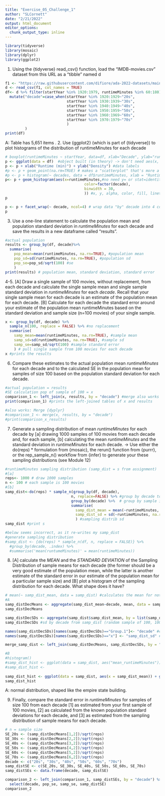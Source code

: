 ```yaml
---
title: "Exercise_05_Challenge_1"
author: "SLCornett"
date: "2/21/2022"
output: html_document
editor_options: 
  chunk_output_type: inline
---
```


```r
library(tidyverse)
library(mosaic)
library(dplyr)
library(ggplot2)
```
1. Using the {tidyverse} read_csv() function, load the “IMDB-movies.csv” dataset from this URL as a “tibble” named d
```r
f1 <- "https://raw.githubusercontent.com/difiore/ada-2022-datasets/main/IMDB-movies.csv"
d <- read_csv(f1, col_names = TRUE)
df<- d %>% filter(startYear %in% 1920:1979, runtimeMinutes %in% 60:180) %>%
  mutate("decade"=case_when(startYear %in% 1920:1929~"20s",
                            startYear %in% 1930:1939~"30s",
                            startYear %in% 1940:1949~"40s",
                            startYear %in% 1950:1959~"50s",
                            startYear %in% 1960:1969~"60s",
                            startYear %in% 1970:1979~"70s"
                            )
         )
print(df)
```
A: Table has 5,651 items
.
2. Use {ggplot2} (which is part of {tidyverse}) to plot histograms of the distribution of runtimeMinutes for each decade
```r
# boxplot(runtimeMinutes ~ startYear, data=df, xlab="Decade", ylab="runtime (min)") #test that decade works in general, it does
p <- ggplot(data = df)  #object built (in theory) -> don't need aes(x, y) here because R gets confused and angry
p <- p + xlab("Runtime (min)") + ylab("Density") #data labels
#p <- p + geom_point(na.rm=TRUE) # makes a "scatterplot" that's more a bar graph of dots
#p <- p + histogram(~ decades, data = df$runtimeMinutes, xlab = "Runtime (min)") #incompatible and also just doesn't work with ggplot2, or on its own
p<- p + geom_histogram(aes(x=runtimeMinutes,#no need y= or stat=identity
                                    color=factor(decade),
                                    binwidth = 30,
                                    )) #x, y, alpha, color, fill, linetype, size, weight
p

p <- p + facet_wrap(~ decade, ncol=4) # wrap data "by" decade into 4 columns
p
```

3. Use a one-line statement to calculate the population mean and population standard deviation in *runtimeMinutes* for each decade and save the results in a new dataframe called "results".
```r
#actual population
results <- group_by(df, decade)%>%
  summarise(
    pop_mean=mean(runtimeMinutes, na.rn=TRUE), #population mean
    pop_sd=sd(runtimeMinutes, na.rm=TRUE), #population sd
    pop_se=pop_sd/sqrt(100) #se
    )
print(results) # population mean, standard deviation, standard error
```

4-5. [A] Draw a single sample of 100 movies, without replacement, from each decade and calculate the single sample mean and single sample standard deviation in *runtimeMinutes* for each *decade*. Recall that your single sample mean for each decade is an estimate of the population mean for each decade. [B] Calculate for each decade the standard error around your estimate of the population mean runtimeMinutes based on the standard deviation and sample size (n=100 movies) of your single sample.
```r
x <- group_by(df, decade) %>%
  sample_n(100, replace = FALSE) %>% #no replacement
  summarise(
    samp_mean=mean(runtimeMinutes, na.rn=TRUE), #sample mean
    samp_sd=sd(runtimeMinutes, na.rm=TRUE), #sample sd
    samp_se=samp_sd/sqrt(100) #sample standard error
    ) # pull single sample from 100 movies for each decade
x #prints the results
```
6. Compare these estimates to the actual population mean *runtimeMinutes* for each decade and to the calculated SE in the population mean for samples of size 100 based on the population standard deviation for each decade.
```r
#actual population = results
#SE calculation pop of sample of 100 = x
comparison_1 <- left_join(x, results, by = "decade") #merge also works (module 10)
print(comparison_1) #prints the left-joined tables of x and results

#also works: Merge {dyplyr}
#comparison_1 <- merge(x, results, by = "decade")
#print(comparison_x_results)
```

7. Generate a sampling distribution of mean *runtimeMinutes* for each decade by 
[a] drawing 1000 samples of 100 movies from each decade and, for each sample, 
[b] calculating the mean *runtimeMinutes* and the standard deviation in *runtimeMinutes* for each decade. 
-> Use either the do(reps) * formulation from {mosaic}, the rerun() function from {purrr}, or the rep_sample_n() workflow from {infer} to generate your these sampling distributions (see Module 12)
```r
#runtimeMinutes sampling distribution (samp_dist = s from assignment)
#[a]
reps<- 1000 # draw 1000 samples
n <- 100 # each sample is 100 movies
#[b]
samp_dist<-do(reps) * sample_n(group_by(df, decade),
                              n, replace=FALSE) %>% #group by decade to sample
                              group_by(decade) %>%  # group by sample in results
                              summarise(
                                samp_dist_mean = mean(~runtimeMinutes, na.rm=TRUE), #sampling distrib mean
                                samp_dist_sd = sd(~runtimeMinutes, na.rm=TRUE)
                                ) #sampling distrib sd
samp_dist #print s

#below seems incorrect, as it re-writes my samp_dist 
#generate sampling distribution 
#samp_dist <- {do(reps) * sample_n(df, n, replace = FALSE)} %>%
  #group_by(decade, .index) %>%
  #summarise('mean(runtumeMinutes)' = mean(runtimeMinutes))
```



8. [A] calculate the *MEAN* and the *STANDARD DEVIATION* of the Sampling Distribution of sample means for each decade (the former should be a very good estimate of the population mean, while the latter is another estimate of the standard error in our estimate of the population mean for a particular sample size) and [B] plot a histogram of the sampling distribution for each decade. What shape does it have?
```r

# mean(~ samp_dist_mean, data = samp_dist) #calculates the mean for nothing because it does not work.
#A
samp_distDecMeans <- aggregate(samp_dist_mean~decade, mean, data = samp_dist)
samp_distDecMeans

samp_distDecSDs <- aggregate(samp_dist$samp_dist_mean, by = list(samp_dist$decade), FUN = sd) 
samp_distDecSDs #sd by decade from samp_dist (random sample of 100, 1000 times)

names(samp_distDecSDs)[names(samp_distDecSDs)=="Group.1"]<- "decade" #change column name in samp_dist_DecSDs
names(samp_distDecSDs)[names(samp_distDecSDs)=="x"] <- "samp_dist_sd" #change column name in samp_dist_DecSDs

merge_samp_dist <- left_join(samp_distDecMeans, samp_distDecSDs, by = "decade")

#B
#histogram()
#samp_dist_hist <- ggplot(data = samp_dist, aes("mean_runtimeMinutes"))
#samp_dist_hist <-
  
samp_dist_hist <- ggplot(data = samp_dist, aes(x = samp_dist_mean)) + geom_histogram() + facet_wrap(~decade) #grey histogram
samp_dist_hist
```
A: normal distribution, shaped like the empire state building. 


9. Finally, compare the standard error in *runtimeMinutes* for samples of size 100 from each decade 
[1] as estimated from your first sample of 100 movies, [2] as calculated from the known population standard deviations for each decade, and [3] as estimated from the sampling distribution of sample means for each decade.
```r
# n = sample size 
SE_20s <- (samp_distDecMeans[1,2])/sqrt(reps)
SE_30s <- (samp_distDecMeans[2,2])/sqrt(reps)
SE_40s <- (samp_distDecMeans[3,2])/sqrt(reps)
SE_50s <- (samp_distDecMeans[4,2])/sqrt(reps)
SE_60s <- (samp_distDecMeans[5,2])/sqrt(reps)
SE_70s <- (samp_distDecMeans[6,2])/sqrt(reps)
decade <- c("20s", "30s", "40s", "50s", "60s", "70s")
samp_distSE <- c(SE_20s, SE_30s, SE_40s, SE_50s, SE_60s, SE_70s)
samp_distSEs <- data.frame(decade, samp_distSE) 

comparison_2 <- left_join(comparison_1, samp_distSEs, by = "decade") %>%
  select(decade, pop_se, samp_se, samp_distSE)
comparison_2
```
